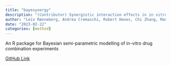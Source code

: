 ```yaml
---
title: "bayesynergy"
description: "(Contributor) Synergistic interaction effects in in vitro drug combination experiments"
author: "Leiv Rønneberg, Andrea Cremaschi, Robert Hanes, Chi Zhang, Manuela Zucknick"
date: "2023-02-22"
categories: [method]
---
```


An R package for Bayesian semi-parametric modelling of in-vitro drug combination experiments

[GitHub Link](https://github.com/ocbe-uio/bayesynergy)